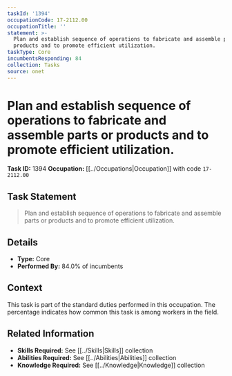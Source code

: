 ```yaml
---
taskId: '1394'
occupationCode: 17-2112.00
occupationTitle: ''
statement: >-
  Plan and establish sequence of operations to fabricate and assemble parts or
  products and to promote efficient utilization.
taskType: Core
incumbentsResponding: 84
collection: Tasks
source: onet
---
```

# Plan and establish sequence of operations to fabricate and assemble parts or products and to promote efficient utilization.

**Task ID:** 1394
**Occupation:** [[../Occupations|Occupation]] with code `17-2112.00`

## Task Statement

> Plan and establish sequence of operations to fabricate and assemble parts or products and to promote efficient utilization.

## Details

- **Type:** Core
- **Performed By:** 84.0% of incumbents

## Context

This task is part of the standard duties performed in this occupation. The percentage indicates how common this task is among workers in the field.

## Related Information

- **Skills Required:** See [[../Skills|Skills]] collection
- **Abilities Required:** See [[../Abilities|Abilities]] collection
- **Knowledge Required:** See [[../Knowledge|Knowledge]] collection
